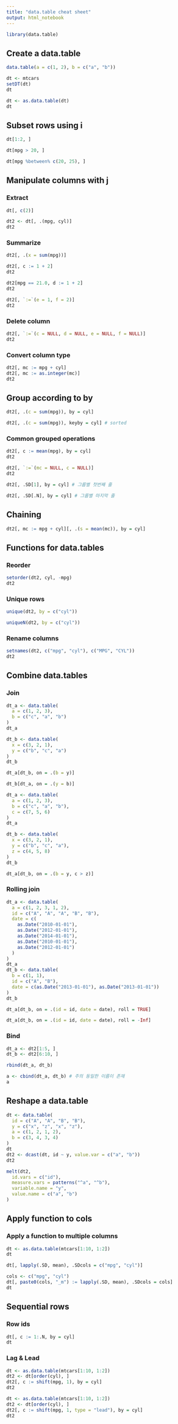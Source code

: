 ```yaml
---
title: "data.table cheat sheet"
output: html_notebook
---
```


```r
library(data.table)
```

## Create a data.table

```r
data.table(a = c(1, 2), b = c("a", "b"))
```

```r
dt <- mtcars
setDT(dt)
dt
```

```r
dt <- as.data.table(dt)
dt
```

## Subset rows using i

```r
dt[1:2, ]
```

```r
dt[mpg > 20, ]
```

```r
dt[mpg %between% c(20, 25), ]
```

## Manipulate columns with j

### Extract

```r
dt[, c(2)]
```

```r
dt2 <- dt[, .(mpg, cyl)]
dt2
```

### Summarize

```r
dt2[, .(x = sum(mpg))]
```

```r
dt2[, c := 1 + 2]
dt2
```

```r
dt2[mpg == 21.0, d := 1 + 2]
dt2
```

```r
dt2[, `:=`(e = 1, f = 2)]
dt2
```

### Delete column

```r
dt2[, `:=`(c = NULL, d = NULL, e = NULL, f = NULL)]
dt2
```

### Convert column type

```r
dt2[, mc := mpg + cyl]
dt2[, mc := as.integer(mc)]
dt2
```

## Group according to by

```r
dt2[, .(c = sum(mpg)), by = cyl]
```

```r
dt2[, .(c = sum(mpg)), keyby = cyl] # sorted
```

### Common grouped operations

```r
dt2[, c := mean(mpg), by = cyl]
dt2
```

```r
dt2[, `:=`(mc = NULL, c = NULL)]
dt2
```

```r
dt2[, .SD[1], by = cyl] # 그룹별 첫번째 줄
```

```r
dt2[, .SD[.N], by = cyl] # 그룹별 마지막 줄
```

## Chaining

```r
dt2[, mc := mpg + cyl][, .(s = mean(mc)), by = cyl]
```

## Functions for data.tables

### Reorder

```r
setorder(dt2, cyl, -mpg)
dt2
```

### Unique rows

```r
unique(dt2, by = c("cyl"))
```

```r
uniqueN(dt2, by = c("cyl"))
```

### Rename columns

```r
setnames(dt2, c("mpg", "cyl"), c("MPG", "CYL"))
dt2
```

## Combine data.tables

### Join

```r
dt_a <- data.table(
  a = c(1, 2, 3),
  b = c("c", "a", "b")
)
dt_a

dt_b <- data.table(
  x = c(3, 2, 1),
  y = c("b", "c", "a")
)
dt_b
```

```r
dt_a[dt_b, on = .(b = y)]
```

```r
dt_b[dt_a, on = .(y = b)]
```

```r
dt_a <- data.table(
  a = c(1, 2, 3),
  b = c("c", "a", "b"),
  c = c(7, 5, 6)
)
dt_a

dt_b <- data.table(
  x = c(3, 2, 1),
  y = c("b", "c", "a"),
  z = c(4, 5, 8)
)
dt_b
```

```r
dt_a[dt_b, on = .(b = y, c > z)]
```

### Rolling join

```r
dt_a <- data.table(
  a = c(1, 2, 3, 1, 2),
  id = c("A", "A", "A", "B", "B"),
  date = c(
    as.Date("2010-01-01"),
    as.Date("2012-01-01"),
    as.Date("2014-01-01"),
    as.Date("2010-01-01"),
    as.Date("2012-01-01")
  )
)
dt_a
dt_b <- data.table(
  b = c(1, 1),
  id = c("A", "B"),
  date = c(as.Date("2013-01-01"), as.Date("2013-01-01"))
)
dt_b
```

```r
dt_a[dt_b, on = .(id = id, date = date), roll = TRUE]
```

```r
dt_a[dt_b, on = .(id = id, date = date), roll = -Inf]
```

### Bind

```r
dt_a <- dt2[1:5, ]
dt_b <- dt2[6:10, ]
```

```r
rbind(dt_a, dt_b)
```

```r
a <- cbind(dt_a, dt_b) # 주의 동일한 이름이 존재
a
```

## Reshape a data.table

```r
dt <- data.table(
  id = c("A", "A", "B", "B"),
  y = c("x", "z", "x", "z"),
  a = c(1, 2, 1, 2),
  b = c(3, 4, 3, 4)
)
dt
dt2 <- dcast(dt, id ~ y, value.var = c("a", "b"))
dt2
```

```r
melt(dt2,
  id.vars = c("id"),
  measure.vars = patterns("^a", "^b"),
  variable.name = "y",
  value.name = c("a", "b")
)
```

## Apply function to cols

### Apply a function to multiple columns

```r
dt <- as.data.table(mtcars[1:10, 1:2])
dt
```

```r
dt[, lapply(.SD, mean), .SDcols = c("mpg", "cyl")]
```

```r
cols <- c("mpg", "cyl")
dt[, paste0(cols, "_m") := lapply(.SD, mean), .SDcols = cols]
dt
```

## Sequential rows

### Row ids

```r
dt[, c := 1:.N, by = cyl]
dt
```

### Lag & Lead

```r
dt <- as.data.table(mtcars[1:10, 1:2])
dt2 <- dt[order(cyl), ]
dt2[, c := shift(mpg, 1), by = cyl]
dt2
```

```r
dt <- as.data.table(mtcars[1:10, 1:2])
dt2 <- dt[order(cyl), ]
dt2[, c := shift(mpg, 1, type = "lead"), by = cyl]
dt2
```
